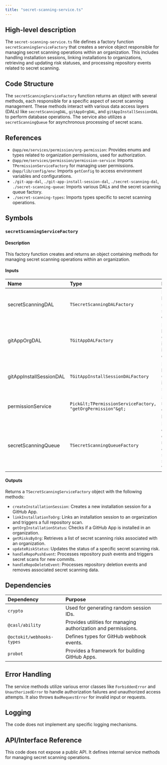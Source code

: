 ```yaml
---
title: "secret-scanning-service.ts"
---
```


## High-level description
The `secret-scanning-service.ts` file defines a factory function `secretScanningServiceFactory` that creates a service object responsible for managing secret scanning operations within an organization. This includes handling installation sessions, linking installations to organizations, retrieving and updating risk statuses, and processing repository events related to secret scanning.

## Code Structure
The `secretScanningServiceFactory` function returns an object with several methods, each responsible for a specific aspect of secret scanning management. These methods interact with various data access layers (DALs) like `secretScanningDAL`, `gitAppOrgDAL`, and `gitAppInstallSessionDAL` to perform database operations. The service also utilizes a `secretScanningQueue` for asynchronous processing of secret scans.

## References
- `@app/ee/services/permission/org-permission`: Provides enums and types related to organization permissions, used for authorization.
- `@app/ee/services/permission/permission-service`: Imports `TPermissionServiceFactory` for managing user permissions.
- `@app/lib/config/env`: Imports `getConfig` to access environment variables and configurations.
- `./git-app-dal`, `./git-app-install-session-dal`, `./secret-scanning-dal`, `./secret-scanning-queue`: Imports various DALs and the secret scanning queue factory.
- `./secret-scanning-types`: Imports types specific to secret scanning operations.

## Symbols

### `secretScanningServiceFactory`
#### Description
This factory function creates and returns an object containing methods for managing secret scanning operations within an organization.

#### Inputs
| Name | Type | Description |
|:-----|:-----|:------------|
| secretScanningDAL | `TSecretScanningDALFactory` | Data access layer for secret scanning data. |
| gitAppOrgDAL | `TGitAppDALFactory` | Data access layer for GitHub App installations in organizations. |
| gitAppInstallSessionDAL | `TGitAppInstallSessionDALFactory` | Data access layer for GitHub App installation sessions. |
| permissionService | `Pick&lt;TPermissionServiceFactory, "getOrgPermission"&gt;` | Service for managing organization permissions. |
| secretScanningQueue | `TSecretScanningQueueFactory` | Factory for creating a queue to manage asynchronous secret scanning tasks. |

#### Outputs
Returns a `TSecretScanningServiceFactory` object with the following methods:
- `createInstallationSession`: Creates a new installation session for a GitHub App.
- `linkInstallationToOrg`: Links an installation session to an organization and triggers a full repository scan.
- `getOrgInstallationStatus`: Checks if a GitHub App is installed in an organization.
- `getRisksByOrg`: Retrieves a list of secret scanning risks associated with an organization.
- `updateRiskStatus`: Updates the status of a specific secret scanning risk.
- `handleRepoPushEvent`: Processes repository push events and triggers secret scans for new commits.
- `handleRepoDeleteEvent`: Processes repository deletion events and removes associated secret scanning data.

## Dependencies
| Dependency | Purpose |
|:-----------|:--------|
| `crypto` | Used for generating random session IDs. |
| `@casl/ability` | Provides utilities for managing authorization and permissions. |
| `@octokit/webhooks-types` | Defines types for GitHub webhook events. |
| `probot` | Provides a framework for building GitHub Apps. |

## Error Handling
The service methods utilize various error classes like `ForbiddenError` and `UnauthorizedError` to handle authorization failures and unauthorized access attempts. It also throws `BadRequestError` for invalid input or requests.

## Logging
The code does not implement any specific logging mechanisms.

## API/Interface Reference
This code does not expose a public API. It defines internal service methods for managing secret scanning operations.
